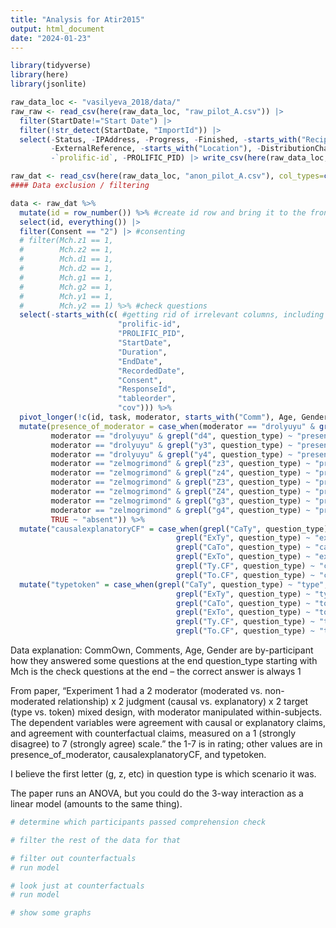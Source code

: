 ```yaml
---
title: "Analysis for Atir2015"
output: html_document
date: "2024-01-23"
---
```


```r
library(tidyverse)
library(here)
library(jsonlite)

raw_data_loc <- "vasilyeva_2018/data/"
raw_raw <- read_csv(here(raw_data_loc, "raw_pilot_A.csv")) |> 
  filter(StartDate!="Start Date") |> 
  filter(!str_detect(StartDate, "ImportId")) |> 
  select(-Status, -IPAddress, -Progress, -Finished, -starts_with("Recipient"),
         -ExternalReference, -starts_with("Location"), -DistributionChannel, -UserLanguage,
         -`prolific-id`, -PROLIFIC_PID) |> write_csv(here(raw_data_loc,"anon_pilot_A.csv"))
```
```r
raw_dat <- read_csv(here(raw_data_loc, "anon_pilot_A.csv"), col_types=cols(.default="c"))
#### Data exclusion / filtering

data <- raw_dat %>% 
  mutate(id = row_number()) %>% #create id row and bring it to the front
  select(id, everything()) |> 
  filter(Consent == "2") |> #consenting
  # filter(Mch.z1 == 1,
  #        Mch.z2 == 1,
  #        Mch.d1 == 1,
  #        Mch.d2 == 1,
  #        Mch.g1 == 1,
  #        Mch.g2 == 1,
  #        Mch.y1 == 1,
  #        Mch.y2 == 1) %>% #check questions
  select(-starts_with(c( #getting rid of irrelevant columns, including check questions
                        "prolific-id",
                        "PROLIFIC_PID",
                        "StartDate",
                        "Duration",
                        "EndDate",
                        "RecordedDate",
                        "Consent",
                        "ResponseId",
                        "tableorder",
                        "cov"))) %>% 
  pivot_longer(!c(id, task, moderator, starts_with("Comm"), Age, Gender), names_to = "question_type", values_to = "rating") |>  #turn table into longer
  mutate(presence_of_moderator = case_when(moderator == "drolyuyu" & grepl("d3", question_type) ~ "present", #create column indicating whether it was moderated or not
         moderator == "drolyuyu" & grepl("d4", question_type) ~ "present",
         moderator == "drolyuyu" & grepl("y3", question_type) ~ "present",
         moderator == "drolyuyu" & grepl("y4", question_type) ~ "present",
         moderator == "zelmogrimond" & grepl("z3", question_type) ~ "present",
         moderator == "zelmogrimond" & grepl("z4", question_type) ~ "present",
         moderator == "zelmogrimond" & grepl("Z3", question_type) ~ "present",
         moderator == "zelmogrimond" & grepl("Z4", question_type) ~ "present",
         moderator == "zelmogrimond" & grepl("g3", question_type) ~ "present",
         moderator == "zelmogrimond" & grepl("g4", question_type) ~ "present",
         TRUE ~ "absent")) %>% 
  mutate("causalexplanatoryCF" = case_when(grepl("CaTy", question_type) ~ "causal", #change column names
                                     grepl("ExTy", question_type) ~ "explanatory",
                                     grepl("CaTo", question_type) ~ "causal",
                                     grepl("ExTo", question_type) ~ "explanatory",
                                     grepl("Ty.CF", question_type) ~ "counterfactual",
                                     grepl("To.CF", question_type) ~ "counterfactual")) %>% 
  mutate("typetoken" = case_when(grepl("CaTy", question_type) ~ "type", #change column names
                                     grepl("ExTy", question_type) ~ "type",
                                     grepl("CaTo", question_type) ~ "token",
                                     grepl("ExTo", question_type) ~ "token",
                                     grepl("Ty.CF", question_type) ~ "type",
                                     grepl("To.CF", question_type) ~ "token"))
```

Data explanation:
CommOwn, Comments, Age, Gender are by-participant how they answered some questions at the end
question_type starting with Mch is the check questions at the end -- the correct answer is always 1


From paper, "Experiment 1 had a 2 moderator (moderated vs. non-moderated relationship) x 2 judgment (causal vs. explanatory) x 2 target (type vs. token) mixed design, with moderator manipulated within-subjects. The dependent variables were agreement with causal or explanatory claims, and agreement with counterfactual claims, measured on a 1 (strongly disagree) to 7 (strongly agree) scale."
the 1-7 is in rating; other values are in presence_of_moderator, causalexplanatoryCF, and typetoken. 

I believe the first letter (g, z, etc) in question type is which scenario it was. 

The paper runs an ANOVA, but you could do the 3-way interaction as a linear model (amounts to the same thing). 
```r
# determine which participants passed comprehension check

# filter the rest of the data for that

# filter out counterfactuals
# run model

# look just at counterfactuals
# run model

# show some graphs
```
